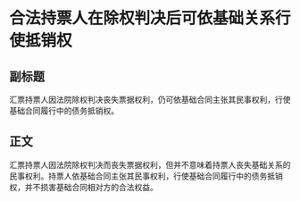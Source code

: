 # 合法持票人在除权判决后可依基础关系行使抵销权
## 副标题
汇票持票人因法院除权判决丧失票据权利，仍可依基础合同主张其民事权利，行使基础合同履行中的债务抵销权。
## 正文
汇票持票人因法院除权判决而丧失票据权利，但并不意味着持票人丧失基础关系的民事权利。持票人依基础合同主张其民事权利，行使基础合同履行中的债务抵销权，并不损害基础合同相对方的合法权益。